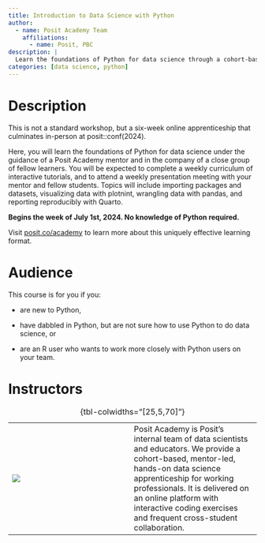 ```yaml
---
title: Introduction to Data Science with Python
author:
  - name: Posit Academy Team
    affiliations:
      - name: Posit, PBC
description: |
  Learn the foundations of Python for data science through a cohort-based, mentor-led, hands-on apprenticeship for working professionals.
categories: [data science, python]
---
```


# Description

This is not a standard workshop, but a six-week online apprenticeship that culminates in-person at posit::conf(2024).

Here, you will learn the foundations of Python for data science under the guidance of a Posit Academy mentor and in the company of a close group of fellow learners. You will be expected to complete a weekly curriculum of interactive tutorials, and to attend a weekly presentation meeting with your mentor and fellow students. Topics will include importing packages and datasets, visualizing data with plotnint, wrangling data with pandas, and reporting reproducibly with Quarto.

**Begins the week of July 1st, 2024. No knowledge of Python required.** 

Visit [posit.co/academy](https://posit.co/products/enterprise/academy/) to learn more about this uniquely effective learning format.

# Audience

This course is for you if you:

-   are new to Python,

-   have dabbled in Python, but are not sure how to use Python to do data science, or

-   are an R user who wants to work more closely with Python users on your team.

# Instructors

|                         |     |                                                                                                                                                                                                                                                                                                   |
|------------------|------------------|-------------------------------------|
| ![](images/academy.png) |     | Posit Academy is Posit's internal team of data scientists and educators. We provide a cohort-based, mentor-led, hands-on data science apprenticeship for working professionals. It is delivered on an online platform with interactive coding exercises and frequent cross-student collaboration. |

: {tbl-colwidths="\[25,5,70\]"}
